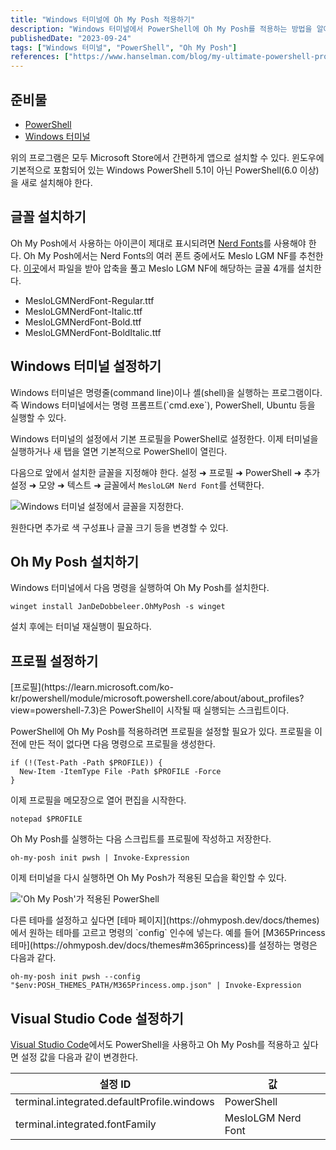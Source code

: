 ```yaml
---
title: "Windows 터미널에 Oh My Posh 적용하기"
description: "Windows 터미널에서 PowerShell에 Oh My Posh를 적용하는 방법을 알아본다."
publishedDate: "2023-09-24"
tags: ["Windows 터미널", "PowerShell", "Oh My Posh"]
references: ["https://www.hanselman.com/blog/my-ultimate-powershell-prompt-with-oh-my-posh-and-the-windows-terminal", "https://learn.microsoft.com/ko-kr/powershell/"]
---
```


## 준비물

- [PowerShell](https://www.microsoft.com/store/productid/9MZ1SNWT0N5D?ocid=pdpshare)
- [Windows 터미널](https://www.microsoft.com/store/productid/9N0DX20HK701?ocid=pdpshare)

위의 프로그램은 모두 Microsoft Store에서 간편하게 앱으로 설치할 수 있다. 윈도우에 기본적으로 포함되어 있는 Windows PowerShell 5.1이 아닌 PowerShell(6.0 이상)을 새로 설치해야 한다.

## 글꼴 설치하기

Oh My Posh에서 사용하는 아이콘이 제대로 표시되려면 [Nerd Fonts](https://www.nerdfonts.com/)를 사용해야 한다. Oh My Posh에서는 Nerd Fonts의 여러 폰트 중에서도 Meslo LGM NF를 추천한다. [이곳](https://github.com/ryanoasis/nerd-fonts/releases/download/v3.0.2/Meslo.zip)에서 파일을 받아 압축을 풀고 Meslo LGM NF에 해당하는 글꼴 4개를 설치한다.

- MesloLGMNerdFont-Regular.ttf
- MesloLGMNerdFont-Italic.ttf
- MesloLGMNerdFont-Bold.ttf
- MesloLGMNerdFont-BoldItalic.ttf

## Windows 터미널 설정하기

<Admonition title="Windows 터미널">
Windows 터미널은 명령줄(command line)이나 셸(shell)을 실행하는 프로그램이다. 즉 Windows 터미널에서는 명령 프롬프트(`cmd.exe`), PowerShell, Ubuntu 등을 실행할 수 있다.
</Admonition>

Windows 터미널의 설정에서 기본 프로필을 PowerShell로 설정한다. 이제 터미널을 실행하거나 새 탭을 열면 기본적으로 PowerShell이 열린다.

다음으로 앞에서 설치한 글꼴을 지정해야 한다. 설정 ➜ 프로필 ➜ PowerShell ➜ 추가 설정 ➜ 모양 ➜ 텍스트 ➜ 글꼴에서 `MesloLGM Nerd Font`를 선택한다.

![Windows 터미널 설정에서 글꼴을 지정한다.](@assets/Windows-터미널에-Oh-My-Posh-적용하기/Windows-터미널-설정.png)

원한다면 추가로 색 구성표나 글꼴 크기 등을 변경할 수 있다.

## Oh My Posh 설치하기

Windows 터미널에서 다음 명령을 실행하여 Oh My Posh를 설치한다.

```shell
winget install JanDeDobbeleer.OhMyPosh -s winget
```

설치 후에는 터미널 재실행이 필요하다.

## 프로필 설정하기

<Admonition title="프로필">
[프로필](https://learn.microsoft.com/ko-kr/powershell/module/microsoft.powershell.core/about/about_profiles?view=powershell-7.3)은 PowerShell이 시작될 때 실행되는 스크립트이다.
</Admonition>

PowerShell에 Oh My Posh를 적용하려면 프로필을 설정할 필요가 있다. 프로필을 이전에 만든 적이 없다면 다음 명령으로 프로필을 생성한다.

```shell
if (!(Test-Path -Path $PROFILE)) {
  New-Item -ItemType File -Path $PROFILE -Force
}
```

이제 프로필을 메모장으로 열어 편집을 시작한다.

```shell
notepad $PROFILE
```

Oh My Posh를 실행하는 다음 스크립트를 프로필에 작성하고 저장한다.

```shell title="Microsoft.PowerShell_profile.ps1"
oh-my-posh init pwsh | Invoke-Expression
```

이제 터미널을 다시 실행하면 Oh My Posh가 적용된 모습을 확인할 수 있다.

!['Oh My Posh'가 적용된 PowerShell](@assets/Windows-터미널에-Oh-My-Posh-적용하기/Oh-My-Posh가-적용된-PowerShell.png)

<Admonition title="다른 테마 사용하기">
다른 테마를 설정하고 싶다면 [테마 페이지](https://ohmyposh.dev/docs/themes)에서 원하는 테마를 고르고 명령의 `config` 인수에 넣는다. 예를 들어 [M365Princess 테마](https://ohmyposh.dev/docs/themes#m365princess)를 설정하는 명령은 다음과 같다.

```shell
oh-my-posh init pwsh --config "$env:POSH_THEMES_PATH/M365Princess.omp.json" | Invoke-Expression
```
</Admonition>

## Visual Studio Code 설정하기

[Visual Studio Code](https://code.visualstudio.com/)에서도 PowerShell을 사용하고 Oh My Posh를 적용하고 싶다면 설정 값을 다음과 같이 변경한다.

| 설정 ID                                    | 값                 |
| ------------------------------------------ | ------------------ |
| terminal.integrated.defaultProfile.windows | PowerShell         |
| terminal.integrated.fontFamily             | MesloLGM Nerd Font |
